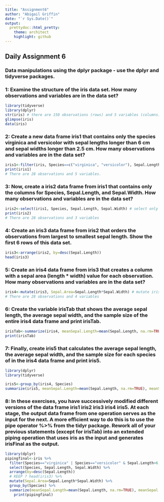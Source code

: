 ```yaml
---
title: "Assignment6"
author: "Abigail Griffin"
date: "`r Sys.Date()`"
output:
  prettydoc::html_pretty:
    theme: architect
    highlight: github
---
```

## Daily Assignment 6

### Data manipulations using the dplyr package - use the dplyr and tidyverse packages.
### 1: Examine the structure of the iris data set. How many observations and variables are in the data set?
```r
library(tidyverse)
library(dplyr)
str(iris) # there are 150 observations (rows) and 5 variables (columns)
glimpse(iris)
data(iris)
```
### 2: Create a new data frame iris1 that contains only the species virginica and versicolor with sepal lengths longer than 6 cm and sepal widths longer than 2.5 cm. How many observations and variables are in the data set?
```r
iris1<-filter(iris, Species==c("virginica", "versicolor"), Sepal.Length>6, Sepal.Width>2.5) # filter out according to these variables
print(iris1)
# There are 28 observations and 5 variables.
```
### 3: Now, create a iris2 data frame from iris1 that contains only the columns for Species, Sepal.Length, and Sepal.Width. How many observations and variables are in the data set?
```r
iris2<-select(iris1, Species, Sepal.Length, Sepal.Width) # select only these columns from iris1
print(iris2)
# There are 28 observations and 3 variables
```
### 4: Create an iris3 data frame from iris2 that orders the observations from largest to smallest sepal length. Show the first 6 rows of this data set.
```r
iris3<-arrange(iris2, by=desc(Sepal.Length))
head(iris3)
```
### 5: Create an iris4 data frame from iris3 that creates a column with a sepal area (length * width) value for each observation. How many observations and variables are in the data set?
```r
iris4<-mutate(iris3, Sepal.Area=Sepal.Length*Sepal.Width) # mutate iris 3 by adding a Sepal.Area column with these conditions
# There are 28 observations and 4 variables
```
### 6: Create the variable irisTab that shows the average sepal length, the average sepal width, and the sample size of the entire iris4 data frame and print irisTab.
```r
irisTab<-summarize(iris4, meanSepal.Length=mean(Sepal.Length, na.rm=TRUE), meanSepal.Width=mean(Sepal.Width, na.rm=TRUE), SampleSize=n())
print(irisTab)
```
### 7: Finally, create iris5 that calculates the average sepal length, the average sepal width, and the sample size for each species of in the iris4 data frame and print iris5.
```r
library(dplyr)
library(tidyverse)

iris5<-group_by(iris4, Species)
summarize(iris5, meanSepal.Length=mean(Sepal.Length, na.rm=TRUE), meanSepal.Width=mean(Sepal.Width, na.rm=TRUE), SampleSize=n())

```
### 8: In these exercises, you have successively modified different versions of the data frame iris1 iris2 iris3 iris4 iris5. At each stage, the output data frame from one operation serves as the input for the next. A more efficient way to do this is to use the pipe operator %>% from the tidyr package. Rework all of your previous statements (except for irisTab) into an extended piping operation that uses iris as the input and generates irisFinal as the output.
```r
library(dplyr)
pipingfinal<-iris %>%
  filter(Species=="virginica" | Species=="versicolor" & Sepal.Length>6, Sepal.Width>2.5) %>%
  select(Species, Sepal.Length, Sepal.Width) %>%
  arrange(by=desc(Sepal.Length))
  # KEEP ? head(iris3) %>%
  mutate(Sepal.Area=Sepal.Length*Sepal.Width) %>%
  group_by(Species) %>%
  summarize(meanSepal.Length=mean(Sepal.Length, na.rm=TRUE), meanSepal.Width=mean(Sepal.Width, na.rm=TRUE), SampleSize=n()) %>%
    print(pipingfinal)
```

